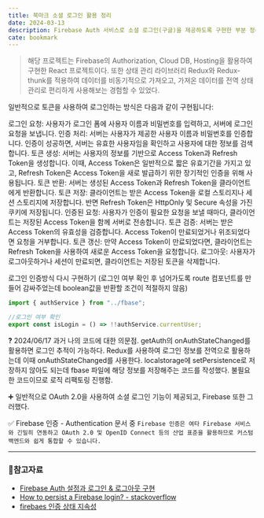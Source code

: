 ```yaml
---
title: 북마크 소셜 로그인 활용 정리
date: 2024-03-13
description: Firebase Auth 서비스로 소셜 로그인(구글)을 제공하도록 구현한 부분 정리하기
cate: bookmark
---
```


> 해당 프로젝트는 Firebase의 Authorization, Cloud DB, Hosting을 활용하여 구현한 React 프로젝트이다.
> 또한 상태 관리 라이브러리 Redux와 Redux-thunk를 적용하여 데이터를 비동기적으로 가져오고,
> 가져온 데이터를 전역 상태 관리로 편리하게 사용해보는 경험할 수 있었다.

일반적으로 토큰을 사용하여 로그인하는 방식은 다음과 같이 구현됩니다:

로그인 요청: 사용자가 로그인 폼에 사용자 이름과 비밀번호를 입력하고, 서버에 로그인 요청을 보냅니다.
인증 처리: 서버는 사용자가 제공한 사용자 이름과 비밀번호를 인증합니다. 인증이 성공하면, 서버는 유효한 사용자임을 확인하고 사용자에 대한 정보를 검색합니다.
토큰 생성: 서버는 사용자의 정보를 기반으로 Access Token과 Refresh Token을 생성합니다. 이때, Access Token은 일반적으로 짧은 유효기간을 가지고 있고, Refresh Token은 Access Token을 새로 발급하기 위한 장기적인 인증을 위해 사용됩니다.
토큰 반환: 서버는 생성된 Access Token과 Refresh Token을 클라이언트에게 반환합니다.
토큰 저장: 클라이언트는 받은 Access Token을 로컬 스토리지나 세션 스토리지에 저장합니다. 반면 Refresh Token은 HttpOnly 및 Secure 속성을 가진 쿠키에 저장됩니다.
인증된 요청: 사용자가 인증이 필요한 요청을 보낼 때마다, 클라이언트는 저장된 Access Token을 함께 서버로 전송합니다.
토큰 검증: 서버는 받은 Access Token의 유효성을 검증합니다. Access Token이 만료되었거나 위조되었다면 요청을 거부합니다.
토큰 갱신: 만약 Access Token이 만료되었다면, 클라이언트는 Refresh Token을 사용하여 새로운 Access Token을 요청합니다.
로그아웃: 사용자가 로그아웃하거나 세션이 만료되면, 클라이언트는 저장된 토큰을 삭제합니다.

로그인 인증방식 다시 구현하기 (로그인 여부 확인 후 넘어가도록 route 컴포넌트를 만들어 감싸주었는데 boolean값을 반환할
조건이 적절하지 않음)

```js
import { authService } from "../fbase";

//로그인 여부 확인
export const isLogin = () => !!authService.currentUser;
```

**?** 2024/06/17 과거 나의 코드에 대한 의문점. getAuth의 onAuthStateChanged를 활용하면 로그인 추적이 가능하다.
Redux를 사용하여 로그인 정보를 전역으로 활용하는데 이때 onAuthStateChanged를 사용한다. localstorage에 setPersistence로
저장하지 않아도 되는데 fbase 파일에 해당 정보를 저장해주는 코드를 작성했다. 불필요한 코드이므로 로직 리팩토링 진행함.

➕ 일반적으로 OAuth 2.0을 사용하여 소셜 로그인 기능이 제공되고, Firebase 또한 그러했다.

✅ Firebase 인증 - Authentication 문서 중
`Firebase 인증은 여타 Firebase 서비스와 긴밀히 연동하고 OAuth 2.0 및 OpenID Connect 등의 산업 표준을 활용하므로 커스텀 백엔드와 쉽게 통합할 수 있습니다.`

<hr />

### 📌참고자료

- [Firebase Auth 설정과 로그인 & 로그아웃 구현](https://thisyujeong.dev/blog/firebase-auth)<br/>
- [How to persist a Firebase login? - stackoverflow](https://stackoverflow.com/questions/42878179/how-to-persist-a-firebase-login)<br/>
- [firebaes 인증 상태 지속성](https://firebase.google.com/docs/auth/web/auth-state-persistence?hl=ko)<br/>
